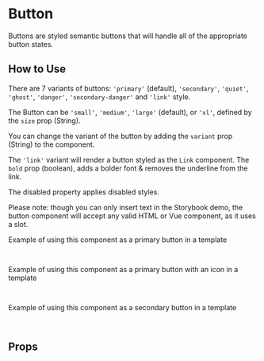 
<Meta of={ButtonStories} />

# Button

Buttons are styled semantic buttons that will handle all of the appropriate button states.

<Canvas of={Primary} />

## How to Use

There are 7 variants of buttons: `'primary'` (default), `'secondary'`, `'quiet'`, `'ghost'`, `'danger'`, `'secondary-danger'` and `'link'` style.

The Button can be `'small'`, `'medium'`, `'large'` (default), or `'xl'`, defined by the `size` prop (String).

You can change the variant of the button by adding the `variant` prop (String) to the component.

The `'link'` variant will render a button styled as the `Link` component.
The `bold` prop (boolean), adds a bolder font & removes the underline from the link.

The disabled property applies disabled styles.

Please note: though you can only insert text in the Storybook demo, the button component will accept any valid HTML or Vue component, as it uses a slot.

Example of using this component as a primary button in a template

```html
<lob-button> This is a primary button </lob-button>
```

Example of using this component as a primary button with an icon in a template

```html
<lob-button> I am a button <Icon class="w-6 h-6 ml-1" /> </lob-button>
```

Example of using this component as a secondary button in a template

```html
<lob-button variant="secondary"> This is a secondary button </lob-button>
```

## Props

<ArgTypes story={PRIMARY_STORY} />
